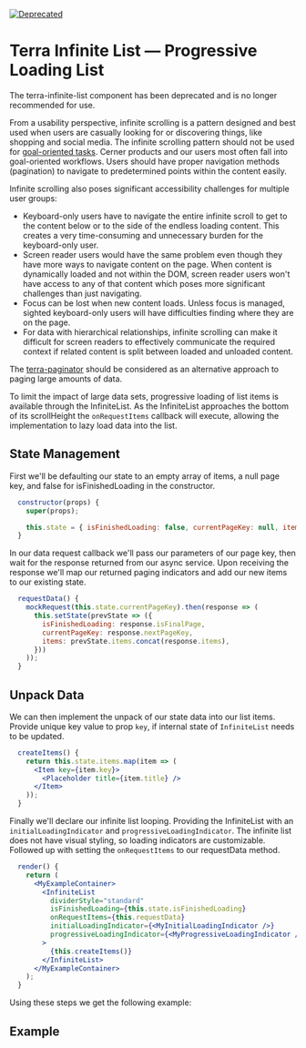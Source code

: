

<Badge />

[![Deprecated](https://badgen.net/badge/status/Deprecated/grey)](https://github.com/cerner/terra-framework/blob/main/packages/terra-infinite-list#readme)

# Terra Infinite List — Progressive Loading List

<Notice variant='deprecation' >

The terra-infinite-list component has been deprecated and is no longer recommended for use.

From a usability perspective, infinite scrolling is a pattern designed and best used when users are casually looking for or discovering things, like shopping and social media. The infinite scrolling pattern should not be used for [goal-oriented tasks](https://www.nngroup.com/articles/infinite-scrolling/). Cerner products and our users most often fall into goal-oriented workflows. Users should have proper navigation methods (pagination) to navigate to predetermined points within the content easily.

Infinite scrolling also poses significant accessibility challenges for multiple user groups:

* Keyboard-only users have to navigate the entire infinite scroll to get to the content below or to the side of the endless loading content. This creates a very time-consuming and unnecessary burden for the keyboard-only user.
* Screen reader users would have the same problem even though they have more ways to navigate content on the page. When content is dynamically loaded and not within the DOM, screen reader users won't have access to any of that content which poses more significant challenges than just navigating.
* Focus can be lost when new content loads. Unless focus is managed, sighted keyboard-only users will have difficulties finding where they are on the page.
* For data with hierarchical relationships, infinite scrolling can make it difficult for screen readers to effectively communicate the required context if related content is split between loaded and unloaded content.

The [terra-paginator](/components/terra-paginator/paginator/paginator) should be considered as an alternative approach to paging large amounts of data.

</Notice>


To limit the impact of large data sets, progressive loading of list items is available through the InfiniteList. As the InfiniteList approaches the bottom of its scrollHeight the `onRequestItems` callback will execute, allowing the implementation to lazy load data into the list.

## State Management
First we'll be defaulting our state to an empty array of items, a null page key, and false for isFinishedLoading in the constructor. 
```jsx
  constructor(props) {
    super(props);

    this.state = { isFinishedLoading: false, currentPageKey: null, items: [] };
  }
```
In our data request callback we'll pass our parameters of our page key, then wait for the response returned from our async service. Upon receiving the response we'll map our returned paging indicators and add our new items to our existing state.
```jsx
  requestData() {
    mockRequest(this.state.currentPageKey).then(response => (
      this.setState(prevState => ({
        isFinishedLoading: response.isFinalPage,
        currentPageKey: response.nextPageKey,
        items: prevState.items.concat(response.items),
      }))
    ));
  }
```
## Unpack Data
We can then implement the unpack of our state data into our list items. Provide unique key value to prop `key`, if internal state of `InfiniteList` needs to be updated.
```jsx
  createItems() {
    return this.state.items.map(item => (
      <Item key={item.key}>
        <Placeholder title={item.title} />
      </Item>
    ));
  }
```
Finally we'll declare our infinite list looping. Providing the InfiniteList with an `initialLoadingIndicator` and `progressiveLoadingIndicator`. The infinite list does not have visual styling, so loading indicators are customizable. Followed up with setting the `onRequestItems` to our requestData method.
```jsx
  render() {
    return (
      <MyExampleContainer>
        <InfiniteList
          dividerStyle="standard"
          isFinishedLoading={this.state.isFinishedLoading}
          onRequestItems={this.requestData}
          initialLoadingIndicator={<MyInitialLoadingIndicator />}
          progressiveLoadingIndicator={<MyProgressiveLoadingIndicator />}
        >
          {this.createItems()}
        </InfiniteList>
      </MyExampleContainer>
    );
  }
```

Using these steps we get the following example:

## Example 
<RefreshProgressive title='Sections Header Infinite List' />
